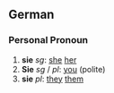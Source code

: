 ==German==
===Personal Pronoun===
#'''sie''' ''sg'': [[she]] [[her]]
#'''Sie''' ''sg'' / ''pl'': [[you]] (polite)
#'''sie''' ''pl'': [[they]] [[them]]